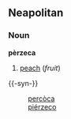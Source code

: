 ==Neapolitan==
===Noun===
'''pèrzeca'''
#[[peach]] (''fruit'')

{{-syn-}}
:[[percòca]]
:[[piérzeco]]